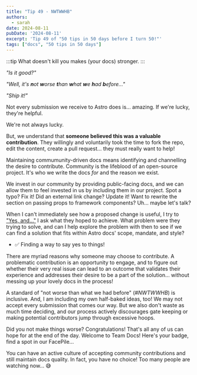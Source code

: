 ```yaml
---
title: "Tip 49 - NWTWWHB"
authors:
  - sarah
date: 2024-08-11
pubDate: '2024-08-11'
excerpt: 'Tip 49 of "50 tips in 50 days before I turn 50!"'
tags: ["docs", "50 tips in 50 days"]
---
```


:::tip
What doesn't kill you makes (your docs) stronger.
:::

*"Is it good?"*

*"Well, it's **n**ot **w**orse **t**han **w**hat **w**e **h**ad **b**efore..."*

*"Ship it!"*

Not every submission we receive to Astro does is... amazing. If we're lucky, they're helpful.

We're not always lucky.

But, we understand that **someone believed this was a valuable contribution**. They willingly and voluntarily took the time to fork the repo, edit the content, create a pull request... they must really want to help! 

Maintaining commumunity-driven docs means identifying and channelling the desire to contribute. Community is the lifeblood of an open-source project. It's who we write the docs *for* and the reason we exist.

We invest in our community by providing public-facing docs, and we can allow them to feel invested in us by including them in our project. Spot a typo? Fix it! Did an external link change? Update it! Want to rewrite the section on passing props to framework components? Uh... maybe let's talk?
 
When I can't immediately see how a proposed change is useful, I try to ["Yes, and..."](https://en.wikipedia.org/wiki/Yes,_and...) I ask what they hoped to achieve. What problem were they trying to solve, and can I help explore the problem with then to see if we can find a solution that fits within Astro docs' scope, mandate, and style?

- ✅ Finding a way to say yes to things!

There are myriad reasons why someone may choose to contribute. A problematic contribution is an opportunity to engage, and to figure out whether their very real issue can lead to an outcome that validates their experience and addresses their desire to be a part of the solution... without messing up your lovely docs in the process!

A standard of "not worse than what we had before" (*#NWTWWHB*) is inclusive. And, I am including my own half-baked ideas, too! We may not accept every submission that comes our way. But we also don't waste as much time deciding, and our process actively discourages gate keeping or making potential contributors jump through excessive hoops.

Did you not make things worse? Congratulations! That's all any of us can hope for at the end of the day. Welcome to Team Docs! Here's your badge, find a spot in our FacePile...

You can have an active culture of accepting community contributions and still maintain docs quality. In fact, you have no choice! Too many people are watching now... 😅



<LinkCard title="See the whole list of tips!" href="/blog/50-docs-tips-in-50-days" />